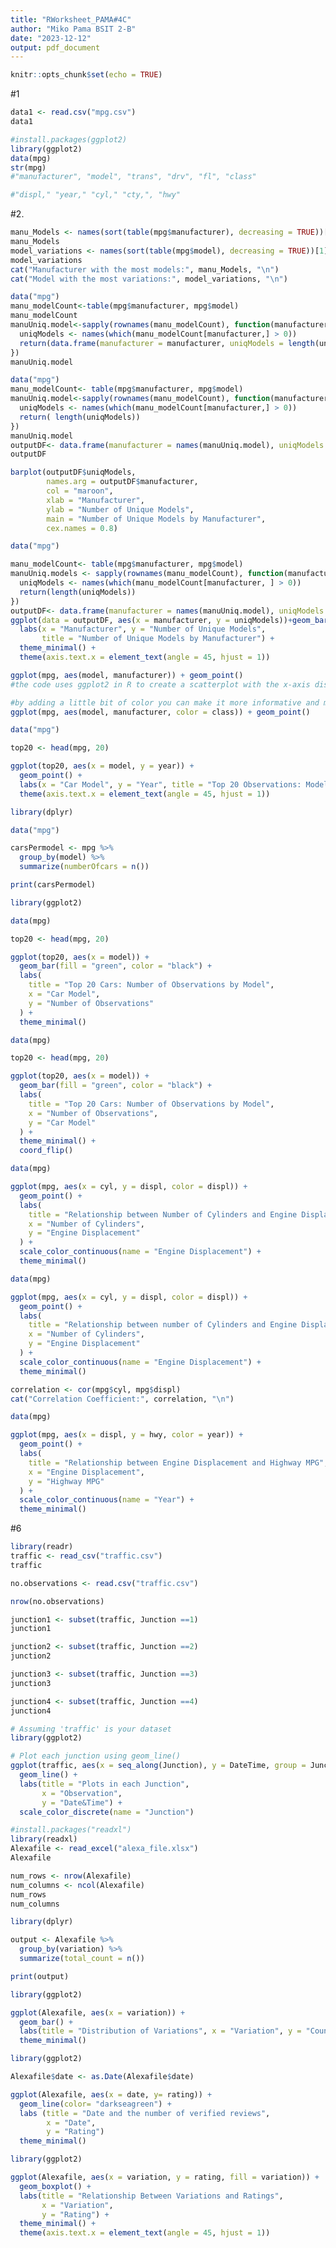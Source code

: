 ```yaml
---
title: "RWorksheet_PAMA#4C"
author: "Miko Pama BSIT 2-B"
date: "2023-12-12"
output: pdf_document
---
```


```r
knitr::opts_chunk$set(echo = TRUE)
```

#1
```r
data1 <- read.csv("mpg.csv")
data1
```
```r
#install.packages(ggplot2)
library(ggplot2)
data(mpg)
str(mpg)
#"manufacturer", "model", "trans", "drv", "fl", "class"
```

```r
#"displ," "year," "cyl," "cty,", "hwy"
```

#2.
```r
manu_Models <- names(sort(table(mpg$manufacturer), decreasing = TRUE))[1]
manu_Models
model_variations <- names(sort(table(mpg$model), decreasing = TRUE))[1]
model_variations
cat("Manufacturer with the most models:", manu_Models, "\n")
cat("Model with the most variations:", model_variations, "\n")
```
```r
data("mpg")
manu_modelCount<-table(mpg$manufacturer, mpg$model)
manu_modelCount
manuUniq.model<-sapply(rownames(manu_modelCount), function(manufacturer) {
  uniqModels <- names(which(manu_modelCount[manufacturer,] > 0))
  return(data.frame(manufacturer = manufacturer, uniqModels = length(uniqModels)))
})
manuUniq.model

```

```r
data("mpg")
manu_modelCount<- table(mpg$manufacturer, mpg$model)
manuUniq.model<-sapply(rownames(manu_modelCount), function(manufacturer) {
  uniqModels <- names(which(manu_modelCount[manufacturer,] > 0))
  return( length(uniqModels))
})
manuUniq.model
outputDF<- data.frame(manufacturer = names(manuUniq.model), uniqModels = manuUniq.model)
outputDF

barplot(outputDF$uniqModels, 
        names.arg = outputDF$manufacturer, 
        col = "maroon",
        xlab = "Manufacturer", 
        ylab = "Number of Unique Models",
        main = "Number of Unique Models by Manufacturer",
        cex.names = 0.8)
```

```r
data("mpg")

manu_modelCount<- table(mpg$manufacturer, mpg$model)
manuUniq.models <- sapply(rownames(manu_modelCount), function(manufacturer) {
  uniqModels <- names(which(manu_modelCount[manufacturer, ] > 0))
  return(length(uniqModels))
})
outputDF<- data.frame(manufacturer = names(manuUniq.model), uniqModels = manuUniq.model)
ggplot(data = outputDF, aes(x = manufacturer, y = uniqModels))+geom_bar(stat = "identity", fill = "pink") +
  labs(x = "Manufacturer", y = "Number of Unique Models",
       title = "Number of Unique Models by Manufacturer") +
  theme_minimal() +
  theme(axis.text.x = element_text(angle = 45, hjust = 1))
```

```r
ggplot(mpg, aes(model, manufacturer)) + geom_point()
#the code uses ggplot2 in R to create a scatterplot with the x-axis displaying car models and the y-axis displaying car manufacturers using the mpg dataset. The aes() function is used to specify that the x-axis should show the model variable and the y-axis should show the manufacturer variable. The geom_point() function is then used to create the scatterplot, where each data point represents a specific car model and its corresponding manufacturer.
```

```r
#by adding a little bit of color you can make it more informative and much clearer.
ggplot(mpg, aes(model, manufacturer, color = class)) + geom_point()
```

```r
data("mpg")

top20 <- head(mpg, 20)

ggplot(top20, aes(x = model, y = year)) +
  geom_point() +
  labs(x = "Car Model", y = "Year", title = "Top 20 Observations: Model vs. Year") +
  theme(axis.text.x = element_text(angle = 45, hjust = 1))

```

```r
library(dplyr)

data("mpg")

carsPermodel <- mpg %>%
  group_by(model) %>%
  summarize(numberOfcars = n())

print(carsPermodel)

```

```r
library(ggplot2)

data(mpg)

top20 <- head(mpg, 20)

ggplot(top20, aes(x = model)) +
  geom_bar(fill = "green", color = "black") +
  labs(
    title = "Top 20 Cars: Number of Observations by Model",
    x = "Car Model",
    y = "Number of Observations"
  ) +
  theme_minimal()

```

```r
data(mpg)

top20 <- head(mpg, 20)

ggplot(top20, aes(x = model)) +
  geom_bar(fill = "green", color = "black") +
  labs(
    title = "Top 20 Cars: Number of Observations by Model",
    x = "Number of Observations",
    y = "Car Model"
  ) +
  theme_minimal() +
  coord_flip()

```

```r
data(mpg)

ggplot(mpg, aes(x = cyl, y = displ, color = displ)) +
  geom_point() +
  labs(
    title = "Relationship between Number of Cylinders and Engine Displacement",
    x = "Number of Cylinders",
    y = "Engine Displacement"
  ) +
  scale_color_continuous(name = "Engine Displacement") +
  theme_minimal()


```

```r
data(mpg)

ggplot(mpg, aes(x = cyl, y = displ, color = displ)) +
  geom_point() +
  labs(
    title = "Relationship between number of Cylinders and Engine Displacement",
    x = "Number of Cylinders",
    y = "Engine Displacement"
  ) +
  scale_color_continuous(name = "Engine Displacement") +
  theme_minimal()

correlation <- cor(mpg$cyl, mpg$displ)
cat("Correlation Coefficient:", correlation, "\n")
```

```r
data(mpg)

ggplot(mpg, aes(x = displ, y = hwy, color = year)) +
  geom_point() +
  labs(
    title = "Relationship between Engine Displacement and Highway MPG",
    x = "Engine Displacement",
    y = "Highway MPG"
  ) +
  scale_color_continuous(name = "Year") +
  theme_minimal()
```
#6
```r
library(readr)
traffic <- read_csv("traffic.csv")
traffic
```

```r
no.observations <- read.csv("traffic.csv")

nrow(no.observations)
```
```r
junction1 <- subset(traffic, Junction ==1)
junction1

junction2 <- subset(traffic, Junction ==2)
junction2

junction3 <- subset(traffic, Junction ==3)
junction3

junction4 <- subset(traffic, Junction ==4)
junction4
```
```r
# Assuming 'traffic' is your dataset
library(ggplot2)

# Plot each junction using geom_line()
ggplot(traffic, aes(x = seq_along(Junction), y = DateTime, group = Junction, color = factor(Junction))) +
  geom_line() +
  labs(title = "Plots in each Junction",
       x = "Observation",
       y = "Date&Time") +
  scale_color_discrete(name = "Junction")
```
```r
#install.packages("readxl")
library(readxl)
Alexafile <- read_excel("alexa_file.xlsx")
Alexafile
```
```r
num_rows <- nrow(Alexafile)
num_columns <- ncol(Alexafile)
num_rows
num_columns
```
```r
library(dplyr)

output <- Alexafile %>%
  group_by(variation) %>%
  summarize(total_count = n())

print(output)
```

```r
library(ggplot2)

ggplot(Alexafile, aes(x = variation)) +
  geom_bar() +
  labs(title = "Distribution of Variations", x = "Variation", y = "Count") +
  theme_minimal()
```
```r
library(ggplot2)

Alexafile$date <- as.Date(Alexafile$date)

ggplot(Alexafile, aes(x = date, y= rating)) + 
  geom_line(color= "darkseagreen") +
  labs (title = "Date and the number of verified reviews",
        x = "Date",
        y = "Rating")
  theme_minimal()
```
```r
library(ggplot2)

ggplot(Alexafile, aes(x = variation, y = rating, fill = variation)) +
  geom_boxplot() +
  labs(title = "Relationship Between Variations and Ratings",
       x = "Variation",
       y = "Rating") +
  theme_minimal() +
  theme(axis.text.x = element_text(angle = 45, hjust = 1))
```
